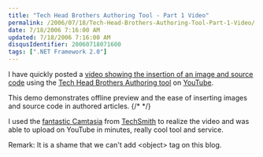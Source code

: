 ```yaml
---
title: "Tech Head Brothers Authoring Tool - Part 1 Video"
permalink: /2006/07/18/Tech-Head-Brothers-Authoring-Tool-Part-1-Video/
date: 7/18/2006 7:16:00 AM
updated: 7/18/2006 7:16:00 AM
disqusIdentifier: 20060718071600
tags: [".NET Framework 2.0"]
---
```

I have quickly posted a [video showing the insertion of an image and source code](http://www.youtube.com/watch?v=pqLqv_sSOgo) using the [Tech Head Brothers Authoring tool](http://www.codeplex.com/Wiki/View.aspx?ProjectName=THBAuthoring) on [YouTube](http://youtube.com).

<Plyr video="pqLqv_sSOgo" />

This demo demonstrates offline preview and the ease of inserting images and source code in authored articles.
{/* <!-- more --> */}

I used the [fantastic Camtasia](http://www.techsmith.com/camtasia.asp) from [TechSmith](http://www.techsmith.com/) to realize the video and was able to upload on YouTube in minutes, really cool tool and service.

Remark: It is a shame that we can't add &lt;object&gt; tag on this blog.
